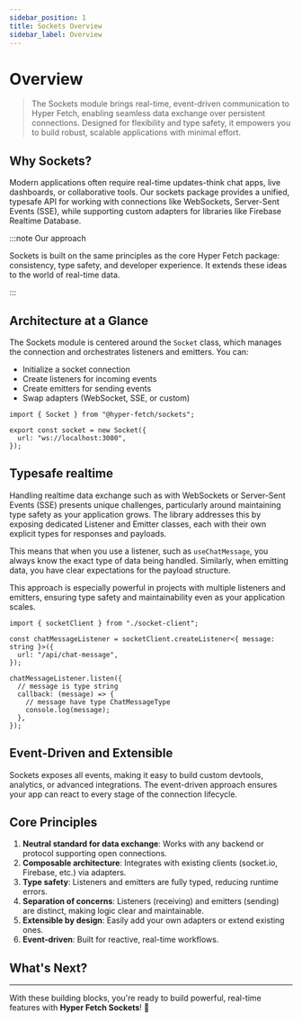```yaml
---
sidebar_position: 1
title: Sockets Overview
sidebar_label: Overview
---
```



# Overview

> The Sockets module brings real-time, event-driven communication to Hyper Fetch, enabling seamless data exchange over
> persistent connections. Designed for flexibility and type safety, it empowers you to build robust, scalable
> applications with minimal effort.

## Why Sockets?

Modern applications often require real-time updates-think chat apps, live dashboards, or collaborative tools. Our
sockets package provides a unified, typesafe API for working with connections like WebSockets, Server-Sent Events (SSE),
while supporting custom adapters for libraries like Firebase Realtime Database.

:::note Our approach

Sockets is built on the same principles as the core Hyper Fetch package: consistency, type safety, and developer
experience. It extends these ideas to the world of real-time data.

:::

## Architecture at a Glance

The Sockets module is centered around the `Socket` class, which manages the connection and orchestrates listeners and
emitters. You can:

- Initialize a socket connection
- Create listeners for incoming events
- Create emitters for sending events
- Swap adapters (WebSocket, SSE, or custom)

```tsx
import { Socket } from "@hyper-fetch/sockets";

export const socket = new Socket({
  url: "ws://localhost:3000",
});
```

## Typesafe realtime

Handling realtime data exchange such as with WebSockets or Server-Sent Events (SSE) presents unique challenges,
particularly around maintaining type safety as your application grows. The library addresses this by exposing dedicated
Listener and Emitter classes, each with their own explicit types for responses and payloads.

This means that when you use a listener, such as `useChatMessage`, you always know the exact type of data being handled.
Similarly, when emitting data, you have clear expectations for the payload structure.

This approach is especially powerful in projects with multiple listeners and emitters, ensuring type safety and
maintainability even as your application scales.

```tsx
import { socketClient } from "./socket-client";

const chatMessageListener = socketClient.createListener<{ message: string }>({
  url: "/api/chat-message",
});

chatMessageListener.listen({
  // message is type string
  callback: (message) => {
    // message have type ChatMessageType
    console.log(message);
  },
});
```

## Event-Driven and Extensible

Sockets exposes all events, making it easy to build custom devtools, analytics, or advanced integrations. The
event-driven approach ensures your app can react to every stage of the connection lifecycle.

## Core Principles

1. **Neutral standard for data exchange**: Works with any backend or protocol supporting open connections.
2. **Composable architecture**: Integrates with existing clients (socket.io, Firebase, etc.) via adapters.
3. **Type safety**: Listeners and emitters are fully typed, reducing runtime errors.
4. **Separation of concerns**: Listeners (receiving) and emitters (sending) are distinct, making logic clear and
   maintainable.
5. **Extensible by design**: Easily add your own adapters or extend existing ones.
6. **Event-driven**: Built for reactive, real-time workflows.

## What's Next?

<LinkCard
  type="docs"
  title="Socket Class"
  description="Learn more about the Socket class and its configuration options."
  to="/docs/sockets/socket"
/>
<LinkCard
  type="docs"
  title="Listeners"
  description="How to receive and handle real-time events."
  to="/docs/sockets/listener"
/>
<LinkCard
  type="docs"
  title="Emitters"
  description="How to send events and handle acknowledgements."
  to="/docs/sockets/emitter"
/>
<LinkCard
  type="docs"
  title="Adapters"
  description="Customize or extend socket communication with adapters."
  to="/docs/sockets/adapter"
/>

---

With these building blocks, you're ready to build powerful, real-time features with **Hyper Fetch Sockets**! 🎊
